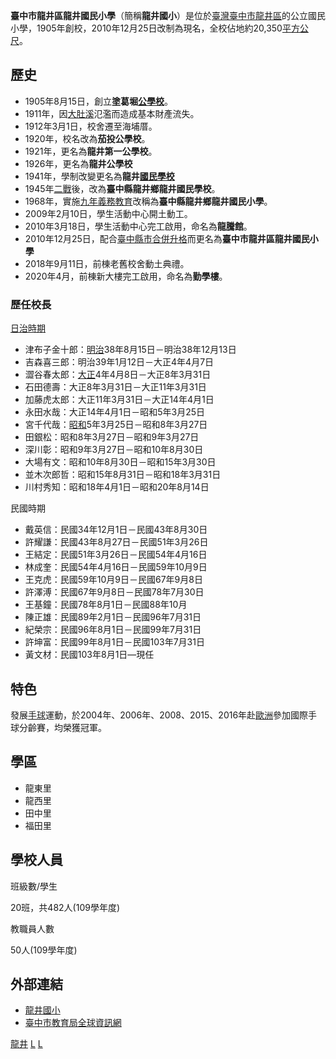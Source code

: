 {{NoteTA
|G1 = Unit
}}
{{Infobox school
|name           = 臺中市龍井區龍井國民小學
|other_name     = Long-Jing Elementary School
|image          = 
|motto          = 
|established    = 1905年
|type           = 公立國民小學
|affiliation    = 
|district       = 
|grades         = 小一至小六
|president      = 
|principal      = 黃文材 
|dean           = 
|faculty        = 
|staff          = 
|students       = 
|conference     = 
|colors         = 
|mascot         = 
|free_label     = 校地面積
|free_text      = 20,350[[平方公尺|平方公尺]]
|magazine       = 
|location       = {{ROC}}[[臺中市|臺中市]][[龍井區|龍井區]]龍西里龍門路51號
|tel            =  
|fax            = 
|information    = 
|website        = {{url|https://ljes.tc.edu.tw/}}
}}
'''臺中市龍井區龍井國民小學'''（簡稱'''龍井國小'''）是位於[[臺灣|臺灣]][[臺中市|臺中市]][[龍井區|龍井區]]的公立國民小學，1905年創校，2010年12月25日改制為現名，全校佔地約20,350[[平方公尺|平方公尺]]。

== 歷史 ==
*1905年8月15日，創立'''塗葛堀[[公學校|公學校]]'''。
*1911年，因[[大肚溪|大肚溪]]氾濫而造成基本財產流失。
*1912年3月1日，校舍遷至海埔厝。
*1920年，校名改為'''茄投公學校'''。
*1921年，更名為'''龍井第一公學校'''。
*1926年，更名為'''龍井公學校'''
*1941年，學制改變更名為'''龍井[[國民學校|國民學校]]'''
*1945年[[二戰|二戰]]後，改為'''臺中縣龍井鄉龍井國民學校'''。
*1968年，實施[[九年義務教育|九年義務教育]]改稱為'''臺中縣龍井鄉龍井國民小學'''。
*2009年2月10日，學生活動中心開土動工。
*2010年3月18日，學生活動中心完工啟用，命名為'''龍騰館'''。
*2010年12月25日，配合[[2010年中華民國縣市改制直轄市|臺中縣市合併升格]]而更名為'''臺中市龍井區龍井國民小學'''
*2018年9月11日，前棟老舊校舍動土典禮。
*2020年4月，前棟新大樓完工啟用，命名為'''勤學樓'''。

===歷任校長===
;[[台灣日治時期|日治時期]]
*津布子金十郎：[[明治|明治]]38年8月15日－明治38年12月13日
*吉森喜三郎：明治39年1月12日－大正4年4月7日
*澀谷春太郎：[[大正|大正]]4年4月8日－大正8年3月31日
*石田德壽：大正8年3月31日－大正11年3月31日
*加藤虎太郎：大正11年3月31日－大正14年4月1日
*永田水哉：大正14年4月1日－昭和5年3月25日
*宮千代哉：[[昭和|昭和]]5年3月25日－昭和8年3月27日
*田銀松：昭和8年3月27日－昭和9年3月27日
*深川彰：昭和9年3月27日－昭和10年8月30日
*大場有文：昭和10年8月30日－昭和15年3月30日
*並木次郎哲：昭和15年8月31日－昭和18年3月31日
*川村秀知：昭和18年4月1日－昭和20年8月14日

;民國時期
*戴英信：民國34年12月1日－民國43年8月30日
*許耀謙：民國43年8月27日－民國51年3月26日
*王結定：民國51年3月26日－民國54年4月16日
*林成奎：民國54年4月16日－民國59年10月9日
*王克虎：民國59年10月9日－民國67年9月8日
*許澤溥：民國67年9月8日－民國78年7月30日
*王基鐘：民國78年8月1日－民國88年10月
*陳正雄：民國89年2月1日－民國96年7月31日
*紀榮宗：民國96年8月1日－民國99年7月31日
*許坤富：民國99年8月1日－民國103年7月31日
*黃文材：民國103年8月1日—現任

==特色==
發展[[手球|手球]]運動，於2004年、2006年、2008、2015、2016年赴[[歐洲|歐洲]]參加國際手球分齡賽，均榮獲冠軍。

==學區==
*龍東里
*龍西里
*田中里
*福田里

==學校人員==
;班級數/學生
20班，共482人(109學年度)

;教職員人數
50人(109學年度)

==外部連結==
*[https://ljes.tc.edu.tw/ 龍井國小] {{Wayback|url=https://ljes.tc.edu.tw/ |date=20160304082516 }}
*[http://www.tc.edu.tw/ 臺中市教育局全球資訊網] {{Wayback|url=http://www.tc.edu.tw/ |date=20120422091655 }}
{{臺中市國民中小學}}

[[Category:臺中市立國民小學|龍井]]
[[Category:龍井區|L]]
[[Category:1905年創建的教育機構|L]]